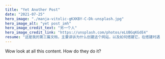 ---
title: "Yet Another Post"
date: "2021-07-25"
hero_image: "./manja-vitolic-gKXKBY-C-Dk-unsplash.jpg"
hero_image_alt: "yet post imh"
hero_image_credit_text: "另一个人"
hero_image_credit_link: "https://unsplash.com/photos/eLUBGqKGdE4"
resume: "这是我的第三篇文档，主要讲诉为什么创建这个网站，以及如何搭建它，在搭建时遇到了什么困难"
---

Wow look at all this content. How do they do it?